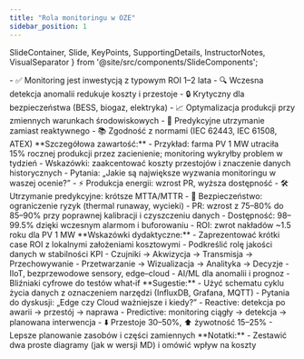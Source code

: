 ```yaml
---
title: "Rola monitoringu w OZE"
sidebar_position: 1
---
```


  SlideContainer, 
  Slide, 
  KeyPoints, 
  SupportingDetails, 
  InstructorNotes,
  VisualSeparator 
} from '@site/src/components/SlideComponents';

<SlideContainer>

<Slide title="🎯 Dlaczego monitoring?" type="info">

<KeyPoints title="📋 Kluczowe tezy">
- ✅ Monitoring jest inwestycją z typowym ROI 1–2 lata
- 🔍 Wczesna detekcja anomalii redukuje koszty i przestoje
- 🔒 Krytyczny dla bezpieczeństwa (BESS, biogaz, elektryka)
</KeyPoints>

<SupportingDetails title="🔧 Kontekst i przykłady">
- 📈 Optymalizacja produkcji przy zmiennych warunkach środowiskowych
- 🧰 Predykcyjne utrzymanie zamiast reaktywnego
- 📚 Zgodność z normami (IEC 62443, IEC 61508, ATEX)
</SupportingDetails>

<InstructorNotes>
**Szczegółowa zawartość:**
- Przykład: farma PV 1 MW utraciła 15% rocznej produkcji przez zacienienie; monitoring wykryłby problem w tydzień
- Wskazówki: zaakcentować koszty przestojów i znaczenie danych historycznych
- Pytania: „Jakie są największe wyzwania monitoringu w waszej ocenie?”
</InstructorNotes>

</Slide>

<VisualSeparator type="default" />

<Slide title="🌱 Obszary wpływu monitoringu" type="success">

<KeyPoints title="📋 Główne obszary">
- ⚡ Produkcja energii: wzrost PR, wyższa dostępność
- 🛠️ Utrzymanie predykcyjne: krótsze MTTA/MTTR
- 🧯 Bezpieczeństwo: ograniczenie ryzyk (thermal runaway, wycieki)
</KeyPoints>

<SupportingDetails title="📊 Przykładowe KPI i korzyści">
- PR: wzrost z 75–80% do 85–90% przy poprawnej kalibracji i czyszczeniu danych
- Dostępność: 98–99.5% dzięki wczesnym alarmom i buforowaniu
- ROI: zwrot nakładów ~1.5 roku dla PV 1 MW
</SupportingDetails>

<InstructorNotes>
**Wskazówki dydaktyczne:**
- Zaprezentować krótki case ROI z lokalnymi założeniami kosztowymi
- Podkreślić rolę jakości danych w stabilności KPI
</InstructorNotes>

</Slide>

<VisualSeparator type="data" />

<Slide title="🔄 Cykl życia danych i trendy" type="tip">

<KeyPoints title="📋 Cykl danych">
- Czujniki → Akwizycja → Transmisja → Przechowywanie
- Przetwarzanie → Wizualizacja → Analityka → Decyzje
</KeyPoints>

<SupportingDetails title="📈 Trendy technologiczne">
- IIoT, bezprzewodowe sensory, edge–cloud
- AI/ML dla anomalii i prognoz
- Bliźniaki cyfrowe do testów what‑if
</SupportingDetails>

<InstructorNotes>
**Sugestie:**
- Użyć schematu cyklu życia danych z oznaczeniem narzędzi (InfluxDB, Grafana, MQTT)
- Pytania do dyskusji: „Edge czy Cloud ważniejsze i kiedy?”
</InstructorNotes>

</Slide>

<VisualSeparator type="technical" />

<Slide title="🧪 Predictive vs. Reactive" type="warning">

<KeyPoints title="📋 Różnice">
- Reactive: detekcja po awarii → przestój → naprawa
- Predictive: monitoring ciągły → detekcja → planowana interwencja
</KeyPoints>

<SupportingDetails title="🧩 Efekty operacyjne">
- ⬇️ Przestoje 30–50%, ⬆️ żywotność 15–25%
- Lepsze planowanie zasobów i części zamiennych
</SupportingDetails>

<InstructorNotes>
**Notatki:**
- Zestawić dwa proste diagramy (jak w wersji MD) i omówić wpływ na koszty
</InstructorNotes>

</Slide>

</SlideContainer>


